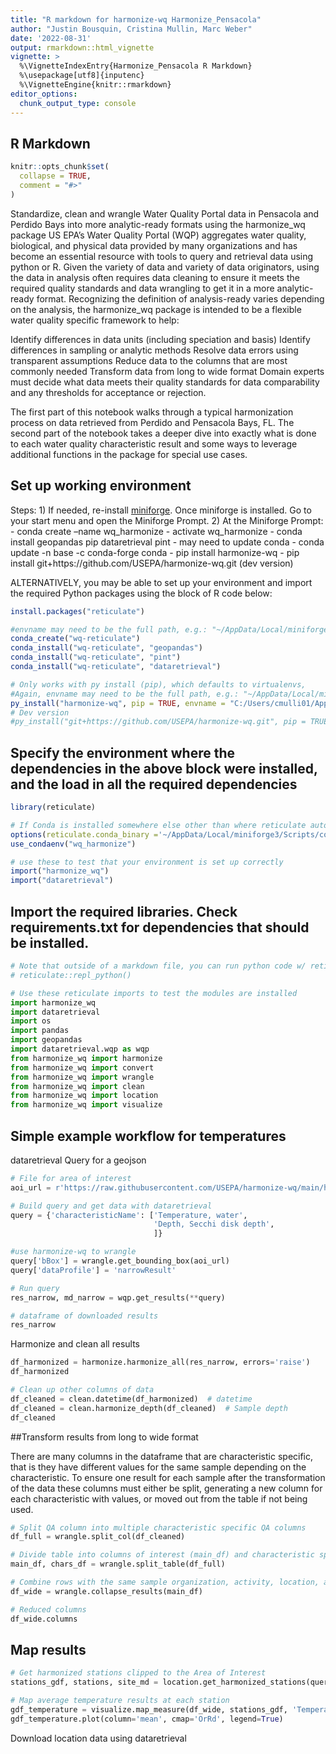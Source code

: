 ```yaml
---
title: "R markdown for harmonize-wq Harmonize_Pensacola"
author: "Justin Bousquin, Cristina Mullin, Marc Weber"
date: '2022-08-31'
output: rmarkdown::html_vignette
vignette: >
  %\VignetteIndexEntry{Harmonize_Pensacola R Markdown}
  %\usepackage[utf8]{inputenc}
  %\VignetteEngine{knitr::rmarkdown}
editor_options: 
  chunk_output_type: console
---
```


## R Markdown
```r
knitr::opts_chunk$set(
  collapse = TRUE,
  comment = "#>"
)
```

Standardize, clean and wrangle Water Quality Portal data in Pensacola and Perdido Bays into more analytic-ready formats using the harmonize_wq package
US EPA’s Water Quality Portal (WQP) aggregates water quality, biological, and physical data provided by many organizations and has become an essential resource with tools to query and retrieval data using python or R. Given the variety of data and variety of data originators, using the data in analysis often requires data cleaning to ensure it meets the required quality standards and data wrangling to get it in a more analytic-ready format. Recognizing the definition of analysis-ready varies depending on the analysis, the harmonize_wq package is intended to be a flexible water quality specific framework to help:

Identify differences in data units (including speciation and basis)
Identify differences in sampling or analytic methods
Resolve data errors using transparent assumptions
Reduce data to the columns that are most commonly needed
Transform data from long to wide format
Domain experts must decide what data meets their quality standards for data comparability and any thresholds for acceptance or rejection.

The first part of this notebook walks through a typical harmonization process on data retrieved from Perdido and Pensacola Bays, FL. The second part of the notebook takes a deeper dive into exactly what is done to each water quality characteristic result and some ways to leverage additional functions in the package for special use cases.

## Set up working environment

Steps: 
1) If needed, re-install [miniforge](https://github.com/conda-forge/miniforge). Once miniforge is installed. Go to your start menu and open the Miniforge Prompt.
2) At the Miniforge Prompt:
  - conda create --name wq_harmonize
  - activate wq_harmonize
  - conda install geopandas pip dataretrieval pint
  - may need to update conda
    - conda update -n base -c conda-forge conda
  - pip install harmonize-wq
  - pip install git+https://github.com/USEPA/harmonize-wq.git (dev version)
  
ALTERNATIVELY, you may be able to set up your environment and import the required Python packages using the block of R code below:

```r
install.packages("reticulate")

#envname may need to be the full path, e.g.: "~/AppData/Local/miniforge3/envs/wq_harmonize"
conda_create("wq-reticulate")
conda_install("wq-reticulate", "geopandas")
conda_install("wq-reticulate", "pint")
conda_install("wq-reticulate", "dataretrieval")

# Only works with py install (pip), which defaults to virtualenvs,
#Again, envname may need to be the full path, e.g.: "~/AppData/Local/miniforge3/envs/wq_harmonize"
py_install("harmonize-wq", pip = TRUE, envname = "C:/Users/cmulli01/AppData/Local/miniforge3/envs/wq_harmonize")
# Dev version
#py_install("git+https://github.com/USEPA/harmonize-wq.git", pip = TRUE, envname = "C:/Users/cmulli01/AppData/Local/miniforge3/envs/wq_harmonize")

```

## Specify the environment where the dependencies in the above block were installed, and the load in all the required dependencies
```r
library(reticulate)

# If Conda is installed somewhere else other than where reticulate automatically looked, you can specify it
options(reticulate.conda_binary ='~/AppData/Local/miniforge3/Scripts/conda.exe')
use_condaenv("wq_harmonize")

# use these to test that your environment is set up correctly
import("harmonize_wq")
import("dataretrieval")
```

## Import the required libraries. Check requirements.txt for dependencies that should be installed.
```python
# Note that outside of a markdown file, you can run python code w/ reticulate using:
# reticulate::repl_python()

# Use these reticulate imports to test the modules are installed
import harmonize_wq
import dataretrieval
import os
import pandas
import geopandas
import dataretrieval.wqp as wqp
from harmonize_wq import harmonize
from harmonize_wq import convert
from harmonize_wq import wrangle
from harmonize_wq import clean
from harmonize_wq import location
from harmonize_wq import visualize

```

## Simple example workflow for temperatures

dataretrieval Query for a geojson

```python

# File for area of interest
aoi_url = r'https://raw.githubusercontent.com/USEPA/harmonize-wq/main/harmonize_wq/tests/data/PPBays_NCCA.geojson'

# Build query and get data with dataretrieval
query = {'characteristicName': ['Temperature, water',
                                'Depth, Secchi disk depth',
                                ]}

#use harmonize-wq to wrangle
query['bBox'] = wrangle.get_bounding_box(aoi_url)
query['dataProfile'] = 'narrowResult'

# Run query
res_narrow, md_narrow = wqp.get_results(**query)

# dataframe of downloaded results
res_narrow

```

Harmonize and clean all results

```python
df_harmonized = harmonize.harmonize_all(res_narrow, errors='raise')
df_harmonized

# Clean up other columns of data
df_cleaned = clean.datetime(df_harmonized)  # datetime
df_cleaned = clean.harmonize_depth(df_cleaned)  # Sample depth
df_cleaned

```

##Transform results from long to wide format

There are many columns in the dataframe that are characteristic specific, that is they have different values for the same sample depending on the characteristic. To ensure one result for each sample after the transformation of the data these columns must either be split, generating a new column for each characteristic with values, or moved out from the table if not being used.

```python

# Split QA column into multiple characteristic specific QA columns
df_full = wrangle.split_col(df_cleaned)

# Divide table into columns of interest (main_df) and characteristic specific metadata (chars_df)
main_df, chars_df = wrangle.split_table(df_full)

# Combine rows with the same sample organization, activity, location, and datetime
df_wide = wrangle.collapse_results(main_df)

# Reduced columns
df_wide.columns

```

## Map results

```python

# Get harmonized stations clipped to the Area of Interest
stations_gdf, stations, site_md = location.get_harmonized_stations(query, aoi=aoi_url)

# Map average temperature results at each station
gdf_temperature = visualize.map_measure(df_wide, stations_gdf, 'Temperature')
gdf_temperature.plot(column='mean', cmap='OrRd', legend=True)

```

Download location data using dataretrieval

```python

```

